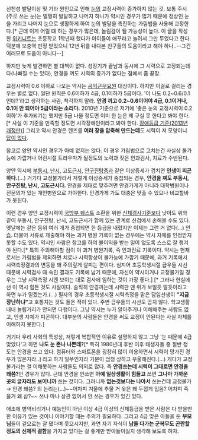 선천성 발달이상 및 기타 원인으로 인해 [[눈]]의 교정시력이 증가하지 않는 것. 보통 주시(주로 쓰는 눈)는 멀쩡히 발달하고 나머지 하나가 약시인 경우가 많기 때문에 정상인 눈을 가리고 나머지 눈으로 생활하게 하여 눈의 발달을 촉진하는 가림법을 사용해 교정한다.[* 근데 이게 어릴 떄 하는 경우가 많은데, 놀림감이 될 가능성이 높다. 이 글을 작성한 [[위키니트]]는  초등학교 1학년때 했다가 아이들이 애꾸라고 놀려서 그만 두었다고 한다. 덕분에 보충역 판정 받았으니 12년 뒤를 내다본 친구들의 도움이라고 해야 하나..--그건 여러모로 도움이 아니다--]

하지만 늦게 발견하면 별 대책이 없다. 성장기가 끝남과 동시에 그 시력으로 고정되는데다(나빠질 수는 있다), 안경을 껴도 시력의 증가가 없다는 점에서 좀 끝장.

교정시력이 0.6 이하로 나오는 약시는 [[공익근무요원]] 대상이다. 하지만 이걸로 걸리는 경우는 별로 없다.
일단 원칙은 0.6이하가 4급, 0.1이하가 5급이다. '어 나도 0.2~0.6/0.1인데?'라고 생각하는 사람, 착각하지 말라. '''안경 끼고 0.2~0.6이어야 4급, 0.1이거나, 0.1이 안 되어야 5급이라는 소리다.''' 2010년 기준으로 저기에 '좋은 눈의 교정시력이 0.2이하'가 추가되기는 했지만 5급 나올 정도면 이미 한 눈은 제 구실 못 한다고 봐야 한다.[* 사실 이 기준을 만족할 정도면 시각장애인이라고 봐야 한다. [http://www.mw.go.kr/front_new/jc/sjc061906vw.jsp?PAR_MENU_ID=06&MENU_ID=06120202&page=1&CONT_SEQ=294117 장애등급 기준(2013년 개정판)]] 그리고 약시 안경은 렌즈를 '''여러 장을 압축해 만드는데'''도 시력이 저 모양이니 [[답이 없다]].


참고로 양안 약시인 경우가 아예 없지는 않다. 이 경우 가림법으로 고치는건 사실상 불가능에 가깝거나 어린시절 트라우마가 될정도의 노력과 잦은 안과검사, 치료가 수반된다. 

양안 약시에 [[부동시]], [[난시]], 고도[[근시]], [[안구진탕증]]과 같은 이상증세가 겹치면 '''인생이 피곤하다.'''(…) 거기다 교정불가라서 저렇게 이상증세가 중첩되는 경우, '''안경을 껴도 부동시,안구진탕, 난시, 고도근시다.''' 안경을 제대로 맞추려면 안경가게가 아니라 대학병원이나 전문의가 있는 개인병원으로 가야한다. 안경가게 가도 대충은 맞출 수 있으나 비교할바가 못된다.

이런 경우 양안 교정시력이 [[국방부 퀘스트]] 소환을 위한 [[신체검사]]기준보다 낮아도 위와 같이 부동시, 안구진탕, 난시, 고도근시가 함께 있는 관계로 신검에서 손해볼 수도 있다. 옛날에는 같은 등위 여러 개가 중첩되면 한 등급을 내렸지만 이제는 그런 거 없다(...) [[안습]]. 더불어 서류로 제출해야 하는 과거 병원 기록이 없는 경우에는 약시 자체를 인정받지 못할 수도 있다. 약시인 사람은 참고를 하여 불이익을 받는 일이 없도록 스스로 잘 챙겨야 된다.[* 특히 주의해야할 점이 이 과거 병원기록, 즉 안과진료 기록이다. 약시는 현재로서는 가림법을 제외하면 치료나 시력향상이 불가능에 가깝기 때문에, 과거 기록에서 시력측정결과의 변동을 꽤 주의깊게 살피는 편이다. 심지어 초등학생시절 급우들 시선 때문에 시력검사 때 속인 결과도 기록에 남기 때문에, 자신이 약시이거나 교정불가일 경우는 그냥 시력측정 시엔 보이는 대로 검사에 임하는 것이 가장 좋다.] [* 그러나 현실에선 이 역시 힘든 것도 사실이다. 솔직히 안경끼는데 시력판 맨 위가 보일듯 말듯이라고 하면 누가 믿겠는가.(...) 필자의 경우 초등학생시절 시력측정을 맡은 담임선생이 '''"지금 장난하냐"'''고 호통치는 것도 들은 적이 있다. 주변 급우들의 시선도 곱지 않다. 학교생활 내내 놀림거리가 안되면 다행이다. 그냥 약시는 누가 알아주거나 이해해주는 사람도 없고, 인생 자체가 피곤하다. 대부분의 사람들은 안경을 써도 교정이 안된다는 사실 자체를 이해하지 못한다.]

거기다 우리 사회의 특성상, 저렇게 복합적인 이유로 설명하지 않고 그냥 '눈 때문에 4급 맞았다'고 하면 '''나도 눈 존나 나쁜데?'''[* 특히 1980년대 후반 이후 태생자들 중 절반 정도는 안경을 쓰고 있다. 컴퓨터와 스마트폰을 굉장히 많이 이용하면서 시력이 망가진 경우가 많은지라..] 라고 하기 일쑤인지라 기분이 엄청 상하고 우울해진다.(...) 게다가 교정불가라는 걸 이해못하는 사람들도 의외로 많다. 즉 '''안경쓰는데 시력이 그대로면 안경을 왜씀?'''인 경우가 많다. 근데 안경을 안쓰면 '''아예 일상생활이 힘들고''' 쓰면 '''그나마 가까운 곳의 글자라도 보이니까''' 쓰는 것이다. 그러니까 '''없는것보다는 나아서''' 쓰는건데 교정불가 → 안경 왜씀? 의 논리는(...)~~어차피 겨울에 추울 거 옷은 왜 두껍게 입음? 어차피 죽을거 왜 삼?~~ 쓰나 마나 상관 없어서 안 쓰는 경우가 있긴 있다.

애초에 병역비리거나 예능인이 아닌 이상 4급 이상의 신체등급을 받은 사람은 다 받을만한 이유가 있는 것이니 이야기할 때는 주의가 필요하다. 그리고 4급 맞은 아들을 둔 '''부모님'''들이 겉으로는 잘 됐다며 웃으시지만, 과연 자기 자식이 '''남들 다가는 군복무도 곤란할 정도의 신체적 결함'''을 가지고 있다는 걸 좋게만 받아들이실지 생각해 보도록 하자.
